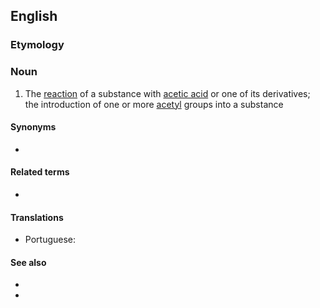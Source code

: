 {{also|acétylation}}

==English==

===Etymology===
{{suffix|en|acetylate|ion}}

===Noun===
{{en-noun}}

# {{lb|en|organic chemistry}} The [[reaction]] of a substance with [[acetic acid]] or one of its derivatives; the introduction of one or more [[acetyl]] groups into a substance

====Synonyms====
* {{l|en|ethanoylation}}

====Related terms====
* {{l|en|acetylate}}

====Translations====
{{trans-top|reaction of a substance with acetic acid}}
* Portuguese: {{t|pt|acetilação|f}}
{{trans-mid}}
{{trans-bottom}}

====See also====
* {{pedialite}}
* {{pedialite|Acetyl}}
